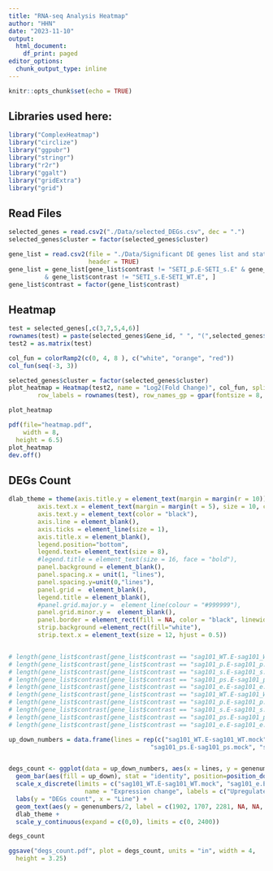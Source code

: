 ---
title: "RNA-seq Analysis Heatmap"
author: "HHN"
date: "2023-11-10"
output:
  html_document:
    df_print: paged
editor_options:
  chunk_output_type: inline
---

```{r setup, include=FALSE}
knitr::opts_chunk$set(echo = TRUE)
```

## Libraries used here:

```{r Setup, warning=FALSE, message=FALSE}
library("ComplexHeatmap")
library("circlize")
library("ggpubr")
library("stringr")
library("r2r")
library("ggalt")
library("gridExtra")
library("grid")
```


## Read Files

```{r Read Files}
selected_genes = read.csv2("./Data/selected_DEGs.csv", dec = ".")
selected_genes$cluster = factor(selected_genes$cluster)

gene_list = read.csv2(file = "./Data/Significant DE genes list and statistics.csv", sep = ",", dec = ".",
                      header = TRUE)
gene_list = gene_list[gene_list$contrast != "SETI_p.E-SETI_s.E" & gene_list$contrast != "SETI_p.E-SETI_WT.E"
          & gene_list$contrast != "SETI_s.E-SETI_WT.E", ]
gene_list$contrast = factor(gene_list$contrast)
```

## Heatmap

```{r Heat map, echo=TRUE, message=FALSE, warning=FALSE}
test = selected_genes[,c(3,7,5,4,6)]
rownames(test) = paste(selected_genes$Gene_id, " ", "(",selected_genes$Gene,")", sep = "")
test2 = as.matrix(test)

col_fun = colorRamp2(c(0, 4, 8 ), c("white", "orange", "red"))
col_fun(seq(-3, 3))

selected_genes$cluster = factor(selected_genes$cluster)
plot_heatmap = Heatmap(test2, name = "Log2(Fold Change)", col_fun, split = selected_genes$cluster, rect_gp = gpar(col = "black"), row_gap = unit(1.5, "mm"), show_parent_dend_line = FALSE, row_order = order(as.numeric(gsub("row", "", rownames(test)))),
        row_labels = rownames(test), row_names_gp = gpar(fontsize = 8, fontface = "italic"), show_column_names = TRUE, column_names_rot = 45, column_order = c("SETI", "eds1", "pad4", "sag101", "pad4sag101"), column_labels = c(expression("SETI wt"), expression("SETI" ~ italic("eds1")), expression("SETI" ~ italic("pad4")), expression("SETI" ~ italic("sag101")), expression("SETI" ~ italic("pad4 sag101"))))

plot_heatmap 
```

```{r Print plot, include=FALSE, echo=FALSE, eval=FALSE}
pdf(file="heatmap.pdf",
    width = 8,
  height = 6.5)
plot_heatmap
dev.off()
```

##  DEGs Count

```{r Barplot_up_and_down, echo=TRUE, message=FALSE, warning=FALSE}
dlab_theme = theme(axis.title.y = element_text(margin = margin(r = 10)), text = element_text(size=10), axis.text = element_text(size=10),
        axis.text.x = element_text(margin = margin(t = 5), size = 10, colour = "black", angle = 20, hjust=1),
        axis.text.y = element_text(color = "black"),
        axis.line = element_blank(),
        axis.ticks = element_line(size = 1),
        axis.title.x = element_blank(),
        legend.position="bottom", 
        legend.text= element_text(size = 8),
        #legend.title = element_text(size = 16, face = "bold"),
        panel.background = element_blank(),
        panel.spacing.x = unit(1, "lines"),
        panel.spacing.y=unit(0,"lines"),
        panel.grid =  element_blank(),
        legend.title = element_blank(),
        #panel.grid.major.y =  element_line(colour = "#999999"),
        panel.grid.minor.y =  element_blank(),
        panel.border = element_rect(fill = NA, color = "black", linewidth = 1),
        strip.background =element_rect(fill="white"),
        strip.text.x = element_text(size = 12, hjust = 0.5))


# length(gene_list$contrast[gene_list$contrast == "sag101_WT.E-sag101_WT.mock" & gene_list$up.down == "up-regulated"])
# length(gene_list$contrast[gene_list$contrast == "sag101_p.E-sag101_p.mock" & gene_list$up.down == "up-regulated"])
# length(gene_list$contrast[gene_list$contrast == "sag101_s.E-sag101_s.mock" & gene_list$up.down == "up-regulated"])
# length(gene_list$contrast[gene_list$contrast == "sag101_ps.E-sag101_ps.mock" & gene_list$up.down == "up-regulated"])
# length(gene_list$contrast[gene_list$contrast == "sag101_e.E-sag101_e.mock" & gene_list$up.down == "up-regulated"])
# length(gene_list$contrast[gene_list$contrast == "sag101_WT.E-sag101_WT.mock" & gene_list$up.down == "down-regulated"])
# length(gene_list$contrast[gene_list$contrast == "sag101_p.E-sag101_p.mock" & gene_list$up.down == "down-regulated"])
# length(gene_list$contrast[gene_list$contrast == "sag101_s.E-sag101_s.mock" & gene_list$up.down == "down-regulated"])
# length(gene_list$contrast[gene_list$contrast == "sag101_ps.E-sag101_ps.mock" & gene_list$up.down == "down-regulated"])
# length(gene_list$contrast[gene_list$contrast == "sag101_e.E-sag101_e.mock" & gene_list$up.down == "down-regulated"])

up_down_numbers = data.frame(lines = rep(c("sag101_WT.E-sag101_WT.mock",  "sag101_p.E-sag101_p.mock", "sag101_s.E-sag101_s.mock",
                                       "sag101_ps.E-sag101_ps.mock", "sag101_e.E-sag101_e.mock"), 2), up_down = factor(rep(c("upregulated", "downregulated"), each = 5), levels = c("upregulated", "downregulated")), genenumbers = c(1902, 1707, 2281, 0, 0, 1044, 462, 1942, 0, 0))


degs_count <- ggplot(data = up_down_numbers, aes(x = lines, y = genenumbers))+
  geom_bar(aes(fill = up_down), stat = "identity", position=position_dodge(), alpha = 0.75) +
  scale_x_discrete(limits = c("sag101_WT.E-sag101_WT.mock", "sag101_e.E-sag101_e.mock", "sag101_ps.E-sag101_ps.mock", "sag101_p.E-sag101_p.mock", "sag101_s.E-sag101_s.mock"), labels=c(expression("SETI wt"), expression("SETI" ~ italic("eds1")), expression("SETI" ~ italic("pad4 sag101")), expression("SETI" ~ italic("pad4")), expression("SETI" ~ italic("sag101")))) + scale_fill_manual(values = c("#F93D3D", "#0072B2"),
                     name = "Expression change", labels = c("Upregulated DEGs", "Downregulated DEGs"))  +
  labs(y = "DEGs count", x = "Line") +
  geom_text(aes(y = genenumbers/2, label = c(1902, 1707, 2281, NA, NA, 1044, 462, 1942, NA, NA), group = up_down),  position=position_dodge(0.9), size = 2) +
  dlab_theme +
  scale_y_continuous(expand = c(0,0), limits = c(0, 2400)) 

degs_count 
```

```{r Print DEGs_count plot, include=FALSE, echo=FALSE, eval=FALSE}
ggsave("degs_count.pdf", plot = degs_count, units = "in", width = 4,
  height = 3.25)
```

